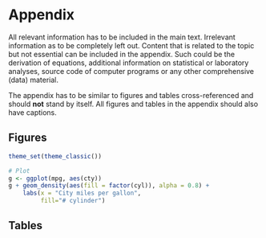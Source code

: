 \appendix
# Appendix

All relevant information has to be included in the main text. Irrelevant information as to be completely left out. Content that is related to the topic but not essential can be included in the appendix. Such could be the derivation of equations, additional information on statistical or laboratory analyses, source code of computer programs or any other comprehensive (data) material.

The appendix has to be similar to figures and tables cross-referenced and should **not** stand by itself. All figures and tables in the appendix should also have captions.


## Figures

```r
theme_set(theme_classic())

# Plot
g <- ggplot(mpg, aes(cty))
g + geom_density(aes(fill = factor(cyl)), alpha = 0.8) + 
    labs(x = "City miles per gallon",
         fill="# cylinder")
```


## Tables

\begin{table}[ht]
    \caption{Descriptive statistics of .... }
    \label{tab:apptable}
    \begin{center}
        {\footnotesize
        \begin{tabular}{l|cccccccccc}
        \hline \hline
                        & 3m    & 6m    & 1yr   & 2yr   & 3yr   & 5yr   & 7yr   & 10yr  & 12yr  & 15yr   \\
            \hline
                Mean   & 3.138 & 3.191 & 3.307 & 3.544 & 3.756 & 4.093 & 4.354 & 4.621 & 4.741 & 4.878  \\
                Median & 3.013 & 3.109 & 3.228 & 3.490 & 3.680 & 3.906 & 4.117 & 4.420 & 4.575 & 4.759  \\
                Min    & 1.984 & 1.950 & 1.956 & 2.010 & 2.240 & 2.615 & 2.850 & 3.120 & 3.250 & 3.395  \\
                Max    & 5.211 & 5.274 & 5.415 & 5.583 & 5.698 & 5.805 & 5.900 & 6.031 & 6.150 & 6.295  \\
                StD    & 0.915 & 0.919 & 0.935 & 0.910 & 0.876 & 0.825 & 0.803 & 0.776 & 0.768 & 0.762  \\
            \hline \hline
        \end{tabular}}
    \end{center}
\end{table}

